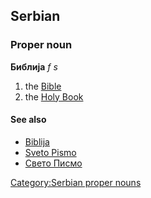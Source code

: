 ==Serbian==
===Proper noun===
'''Библија''' ''f s''
#the [[Bible]]
#the [[Holy Book]]
====See also====
*[[Biblija]]
*[[Sveto Pismo]]
*[[Свето Писмо]]
[[Category:Serbian proper nouns]]
